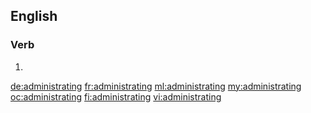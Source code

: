 ==English==

===Verb===
{{head|en|present participle}}

# {{present participle of|administrate|lang=en}}

[[de:administrating]]
[[fr:administrating]]
[[ml:administrating]]
[[my:administrating]]
[[oc:administrating]]
[[fi:administrating]]
[[vi:administrating]]